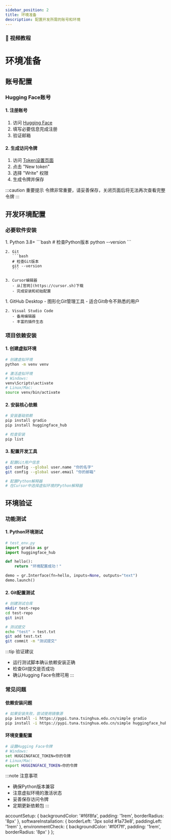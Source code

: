 ```yaml
---
sidebar_position: 2
title: 环境准备
description: 配置开发所需的账号和环境
---
```



<div className="video-description">
  <h3>🎥 视频教程</h3>
</div>

<div className="video-container">
  <div className="video-wrapper">
    <ReactPlayer
      url="https://www.youtube.com/embed/sJdptJj9pAw"
      controls={true}
      width="100%"
      height="100%"
      style={{ aspectRatio: '16/9' }}
    />
  </div>
</div>

# 环境准备

## 账号配置

### Hugging Face账号

<div className="account-setup">

#### 1. 注册账号
1. 访问 [Hugging Face](https://huggingface.co/join)
2. 填写必要信息完成注册
3. 验证邮箱

#### 2. 生成访问令牌
1. 访问 [Token设置页面](https://huggingface.co/settings/tokens)
2. 点击 "New token"
3. 选择 "Write" 权限
4. 生成令牌并保存

:::caution 重要提示
令牌非常重要，请妥善保存，关闭页面后将无法再次查看完整令牌
:::

</div>

## 开发环境配置

### 必要软件安装

<div className="software-installation">

<Tabs>
  <TabItem value="required" label="必需软件" default>
    1. Python 3.8+
       ```bash
       # 检查Python版本
       python --version
       ```
    
    2. Git
       ```bash
       # 检查Git版本
       git --version
       ```
    
    3. Cursor编辑器
       - 从[官网](https://cursor.sh)下载
       - 完成安装和初始配置
  </TabItem>
  <TabItem value="optional" label="可选软件">
    1. GitHub Desktop
       - 图形化Git管理工具
       - 适合Git命令不熟悉的用户
    
    2. Visual Studio Code
       - 备用编辑器
       - 丰富的插件生态
  </TabItem>
</Tabs>

</div>

### 项目依赖安装

<div className="dependency-setup">

#### 1. 创建虚拟环境
```bash
# 创建虚拟环境
python -m venv venv

# 激活虚拟环境
# Windows:
venv\Scripts\activate
# Linux/Mac:
source venv/bin/activate
```

#### 2. 安装核心依赖
```bash
# 安装基础依赖
pip install gradio
pip install huggingface_hub

# 检查安装
pip list
```

#### 3. 配置开发工具
```bash
# 配置Git用户信息
git config --global user.name "你的名字"
git config --global user.email "你的邮箱"

# 配置Python解释器
# 在Cursor中选择虚拟环境的Python解释器
```

</div>

## 环境验证

### 功能测试

<div className="environment-check">

#### 1. Python环境测试
```python
# test_env.py
import gradio as gr
import huggingface_hub

def hello():
    return "环境配置成功！"

demo = gr.Interface(fn=hello, inputs=None, outputs="text")
demo.launch()
```

#### 2. Git配置测试
```bash
# 创建测试仓库
mkdir test-repo
cd test-repo
git init

# 测试提交
echo "test" > test.txt
git add test.txt
git commit -m "测试提交"
```

:::tip 验证建议
- 运行测试脚本确认依赖安装正确
- 检查Git提交是否成功
- 确认Hugging Face令牌可用
:::

</div>

### 常见问题

<div className="troubleshooting">

#### 依赖安装问题
```bash
# 如果安装失败，尝试使用镜像源
pip install -i https://pypi.tuna.tsinghua.edu.cn/simple gradio
pip install -i https://pypi.tuna.tsinghua.edu.cn/simple huggingface_hub
```

#### 环境变量配置
```bash
# 设置Hugging Face令牌
# Windows:
set HUGGINGFACE_TOKEN=你的令牌
# Linux/Mac:
export HUGGINGFACE_TOKEN=你的令牌
```

:::note 注意事项
- 确保Python版本兼容
- 注意虚拟环境的激活状态
- 妥善保存访问令牌
- 定期更新依赖包
:::

</div>

  accountSetup: {
    backgroundColor: '#f6f8fa',
    padding: '1rem',
    borderRadius: '8px'
  },
  softwareInstallation: {
    borderLeft: '3px solid #1a73e8',
    paddingLeft: '1rem'
  },
  environmentCheck: {
    backgroundColor: '#f0f7ff',
    padding: '1rem',
    borderRadius: '8px'
  }
}; 